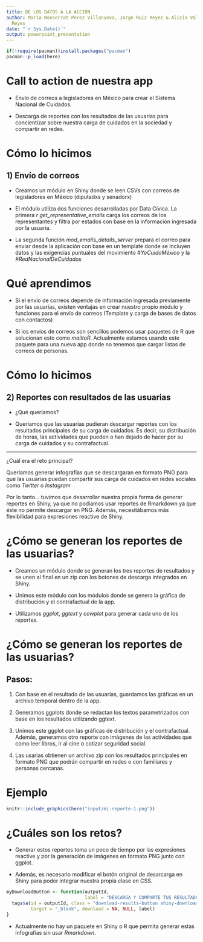 ```yaml
---
title: DE LOS DATOS A LA ACCIÓN
author: Maria Monserrat Perez Villanueva, Jorge Ruiz Reyez & Alicia Valentina Franco Boscan
  Reyes
date: "`r Sys.Date()`"
output: powerpoint_presentation
---
```



```r
if(!require(pacman))install.packages("pacman")
pacman::p_load(here)
```


# Call to action de nuestra app 
- Envío de correos a legisladores en México para crear el Sistema Nacional de Cuidados. 

- Descarga de reportes con los resultados de las usuarias para concientizar sobre nuestra carga de cuidados en la sociedad y compartir en redes. 


# Cómo lo hicimos 

## 1) Envío de correos 

- Creamos un módulo en Shiny donde se leen CSVs con correos de legisladores en México (diputadxs y senadorx)

- El módulo utiliza dos funciones desarrolladas por Data Cívica. La primera _r get_representative_emails_ carga los correos de los representantes y filtra por estados con base en la información ingresada por la usuaria. 

- La segunda función _mod_emails_details_server_ prepara el correo para enviar desde la aplicación con base en un template donde se incluyen datos y las exigencias puntuales del movimiento _#YoCuidoMéxico_ y la _#RedNacionalDeCuidados_

# Qué aprendimos 

- Si el envío de correos depende de información ingresada previamente por las usuarias, existen ventajas en crear nuestro propio módulo y funciones para el envío de correos (Template y carga de bases de datos con contactos)

- Si los envíos de correos son sencillos podemos usar paquetes de R que solucionan esto como _mailtoR_. Actualmente estamos usando este paquete para una nueva app donde no tenemos que cargar listas de correos de personas. 


# Cómo lo hicimos 
## 2) Reportes con resultados de las usuarias 

- ¿Qué queríamos? 

- Queríamos que las usuarias pudieran descargar reportes con los resultados principales de su carga de cuidados. Es decir, su distribución de horas, las actividades que pueden o han dejado de hacer por su carga de cuidados y su contrafactual. 

--- 

¿Cuál era el reto principal? 

Queríamos generar infografías que se descargaran en formato PNG para que las usuarias puedan compartir sus carga de cuidados en redes sociales como _Twitter_ o _Instagram_

Por lo tanto... tuvimos que desarrollar nuestra propia forma de generar reportes en Shiny, ya que no podíamos usar reportes de Rmarkdown ya que éste no permite descargar en PNG. Además, necesitábamos más flexibilidad para expresiones reactive de Shiny. 


# ¿Cómo se generan los reportes de las usuarias? 

- Creamos un módulo donde se generan los tres reportes de resultados y se unen al final en un zip con los botones de descarga integrados en Shiny. 

- Unimos este módulo con los módulos donde se genera la gráfica de distribución y el contrafactual de la app. 

- Utilizamos _ggplot_, _ggtext_ y _cowplot_ para generar cada uno de los reportes. 


# ¿Cómo se generan los reportes de las usuarias? 
## Pasos: 

1. Con base en el resultado de las usuarias, guardamos las gráficas en un archivo temporal dentro de la app. 

2. Generamos ggplots donde se redactan los textos parametrizados con base en los resultados utilizando ggtext. 

3. Unimos este ggplot con las gráficas de distribución y el contrafactual. Además, generamos otro reporte con imágenes de las actividades que como leer libros, ir al cine o cotizar seguridad social.

4. Las usarias obtienen un archivo zip con los resultados principales en formato PNG que podrán compartir en redes o con familiares y personas cercanas. 


# Ejemplo 

```r
knitr::include_graphics(here("input/mi-reporte-1.png"))
```


# ¿Cuáles son los retos? 

- Generar estos reportes toma un poco de tiempo por las expresiones reactive y por la generación de imágenes en formato PNG junto con ggplot. 

- Además, es necesario modificar el botón original de desarcarga en Shiny para poder integrar nuestra propia clase en CSS. 

```r
myDownloadButton <- function(outputId, 
                             label = "DESCARGA Y COMPARTE TUS RESULTADOS"){
  tags$a(id = outputId, class = "download-results-button shiny-download-link", href = "",
         target = "_blank", download = NA, NULL, label)
}
```



- Actualmente no hay un paquete en Shiny o R que permita generar estas infografías sin usar _Rmarkdown_.


